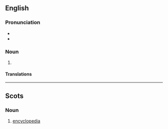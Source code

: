 {{also|encyclopædia}}
==English==

===Pronunciation===
* {{audio|en-us-encyclopaedia.ogg|Audio (US)|lang=en}}
* {{rhymes|iːdiə|lang=en}}

===Noun===
{{en-noun|s|encyclopaediae}}

# {{lb|en|chiefly|UK|Australia}} {{alternative spelling of|encyclopedia|lang=en}}

====Translations====
{{trans-see|encyclopedia}}

----

==Scots==

===Noun===
{{sco-noun}}

# [[encyclopedia]]